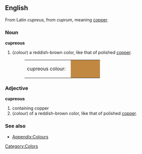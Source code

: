 ==English==
From Latin ''cupreus'', from ''cuprum'', meaning [[copper]].

===Noun===
'''cupreous'''
#(''colour'') a reddish-brown color, like that of polished [[copper]].
#:<table><tr><td>cupreous colour: &nbsp;</td><td bgcolor="#C18842" width="80">&nbsp; </td></tr></table>

===Adjective===
'''cupreous'''
#containing copper
#(''colour'') of a reddish-brown color, like that of polished [[copper]].

===See also===
*[[Wiktionary_Appendix:Colours|Appendix:Colours]]

[[Category:Colors]]